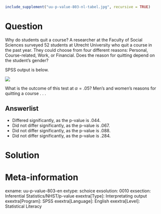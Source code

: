 ```r
include_supplement("uu-p-value-803-nl-tabel.jpg", recursive = TRUE)
```

Question
========
Why do students quit a course? A researcher at the Faculty of Social Sciences surveyed 52 students at Utrecht University who quit a course in the past year. They could choose from four different reasons: Personal, Course-related, Work, or Financial. Does the reason for quitting depend on the student's gender?

SPSS output is below.


![](uu-p-value-803-nl-tabel.jpg)

What is the outcome of this test at $\alpha = .05$?  Men's and women's reasons for quitting a course . . .

  
Answerlist
----------
* Differed significantly, as the p-value is .044.
* Did not differ significantly, as the p-value is .067.
* Did not differ significantly, as the p-value is .088.
* Did not differ significantly, as the p-value is .284. 


Solution
========

Meta-information
================
exname: uu-p-value-803-en
extype: schoice
exsolution: 0010
exsection: Inferential Statistics/NHST/p-value
exextra[Type]: Interpretating output
exextra[Program]: SPSS
exextra[Language]: English
exextra[Level]: Statistical Literacy
